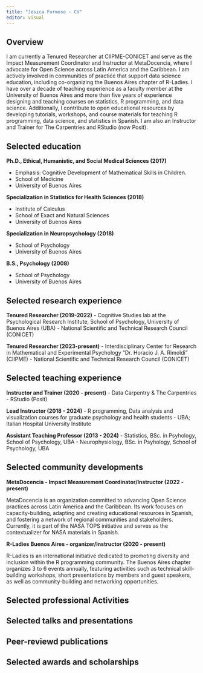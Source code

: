 ```yaml
---
title: "Jesica Formoso - CV"
editor: visual
---
```


## Overview

I am currently a Tenured Researcher at CIIPME-CONICET and serve as the Impact Measurement Coordinator and Instructor at MetaDocencia, where I advocate for Open Science across Latin America and the Caribbean. I am actively involved in communities of practice that support data science education, including co-organizing the Buenos Aires chapter of R-Ladies. I have over a decade of teaching experience as a faculty member at the University of Buenos Aires and more than five years of experience designing and teaching courses on statistics, R programming, and data science. Additionally, I contribute to open educational resources by developing tutorials, workshops, and course materials for teaching R programming, data science, and statistics in Spanish. I am also an Instructor and Trainer for The Carpentries and RStudio (now Posit).

## Selected education

**Ph.D., Ethical, Humanistic, and Social Medical Sciences (2017)**

-   Emphasis: Cognitive Development of Mathematical Skills in Children.
-   School of Medicine
-   University of Buenos Aires

**Specialization in Statistics for Health Sciences (2018)**

-   Institute of Calculus
-   School of Exact and Natural Sciences
-   University of Buenos Aires

**Specialization in Neuropsychology (2018)**

-   School of Psychology
-   University of Buenos Aires

**B.S., Psychology (2008)**

-   School of Psychology
-   University of Buenos Aires

## Selected research experience

**Tenured Researcher (2019-2022)** - Cognitive Studies lab at the Psychological Research Institute, School of Psychology, University of Buenos Aires (UBA) - National Scientific and Technical Research Council (CONICET)

**Tenured Researcher (2023-present)** - Interdisciplinary Center for Research in Mathematical and Experimental Psychology "Dr. Horacio J. A. Rimoldi" (CIIPME) - National Scientific and Technical Research Council (CONICET)

## Selected teaching experience

**Instructor and Trainer (2020 - present)** - Data Carpentry & The Carpentries - RStudio (Posit)

**Lead Instructor (2018 - 2024)** - R programming, Data analysis and visualization courses for graduate psychology and health students - UBA; Italian Hospital University Institute

**Assistant Teaching Professor (2013 - 2024)** - Statistics, BSc. in Psyhology, School of Psychology, UBA - Neurophysiology, BSc. in Psyhology, School of Psychology, UBA

## Selected community developments

**MetaDocencia - Impact Measurement Coordinator/Instructor (2022 - present)**

MetaDocencia is an organization committed to advancing Open Science practices across Latin America and the Caribbean. Its work focuses on capacity-building, adapting and creating educational resources in Spanish, and fostering a network of regional communities and stakeholders. Currently, it is part of the NASA TOPS initiative and serves as the contextualizer for NASA materials in Spanish.

**R-Ladies Buenos Aires - organizer/Instructor (2020 - present)**

R-Ladies is an international initiative dedicated to promoting diversity and inclusion within the R programming community. The Buenos Aires chapter organizes 3 to 6 events annually, featuring activities such as technical skill-building workshops, short presentations by members and guest speakers, as well as community-building and networking opportunities.

## Selected professional Activities

## Selected talks and presentations

## Peer-reviewd publications

## Selected awards and scholarships
